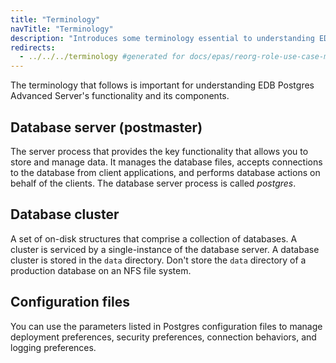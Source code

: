 ```yaml
---
title: "Terminology"
navTitle: "Terminology"
description: "Introduces some terminology essential to understanding EDB Postgres Advanced Server"
redirects:
  - ../../../terminology #generated for docs/epas/reorg-role-use-case-mode
---
```


The terminology that follows is important for understanding EDB Postgres Advanced Server's functionality and its components.

## Database server (postmaster) 
The server process that provides the key functionality that allows you to store and manage data. It manages the database files, accepts connections to the database from client applications, and performs database actions on behalf of the clients. The database server process is called *postgres*.

## Database cluster 
A set of on-disk structures that comprise a collection of databases. A cluster is serviced by a single-instance of the database server. A database cluster is stored in the `data` directory. Don't store the `data` directory of a production database on an NFS file system.

## Configuration files
You can use the parameters listed in Postgres configuration files to manage deployment preferences, security preferences, connection behaviors, and logging preferences.

